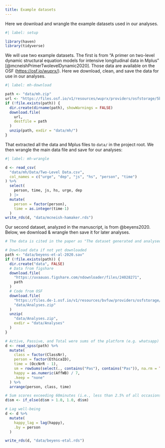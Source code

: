 ```yaml
---
title: Example datasets
---
```


Here we download and wrangle the example datasets used in our analyses.

```r
#| label: setup

library(haven)
library(tidyverse)
```

We will use two example datasets. The first is from "A primer on two-level dynamic structural equation models for intensive longitudinal data in Mplus" [@mcneishPrimerTwolevelDynamic2020]. Those data are available on the OSF (<https://osf.io/wuprx/>). Here we download, clean, and save the data for use in our analyses.

```r
#| label: mh-download

path <- "data/mh.zip"
url <- "https://files.osf.io/v1/resources/wuprx/providers/osfstorage/5bfc839601593f0016774697/?zip="
if (!file.exists(path)) {
  dir.create(dirname(path), showWarnings = FALSE)
  download.file(
    url,
    destfile = path
  )
  unzip(path, exdir = "data/mh/")
}
```

That extracted all the data and Mplus files to `data/` in the project root. We then wrangle the main data file and save for our analyses:

```r
#| label: mh-wrangle

d <- read_csv(
  "data/mh/Data/Two-Level Data.csv", 
  col_names = c("urge", "dep", "js", "hs", "person", "time")
) %>% 
  select(
    person, time, js, hs, urge, dep
  ) |> 
  mutate(
    person = factor(person),
    time = as.integer(time-1)
  )
write_rds(d, "data/mcneish-hamaker.rds")
```

Our second dataset, analyzed in the manuscript, is from @beyens2020. Below, we download & wrangle then save it for later analyses.

```r
# The data is cited in the paper as "The dataset generated and analysed during the current study is available in Figshare." (https://uvaauas.figshare.com/articles/dataset/Dataset_belonging_to_Beyens_et_al_2020_The_effect_of_social_media_on_well-being_differs_from_adolescent_to_adolescent/12497990)

# Download data if not yet downloaded
path <- "data/beyens-et-al-2020.sav"
if (!file.exists(path)) {
  dir.create("data", FALSE)
  # Data from figshare
  download.file(
    "https://uvaauas.figshare.com/ndownloader/files/24028271", 
    path
  )
  # Code from OSF
  download.file(
    "https://files.de-1.osf.io/v1/resources/bvfuw/providers/osfstorage/5df9effa64e19d000d0f51da/?zip=",
    "data/Analyses.zip"
  )
  unzip(
    "data/Analyses.zip",
    exdir = "data/Analyses"
  )
}

# Active, Passive, and Total were sums of the platform (e.g. whatsapp) times
d <- read_spss(path) %>% 
  mutate(
    class = factor(ClassNr),
    person = factor(EthicaID),
    time = (OccNrR - 1),
    sm = rowSums(select(., contains("Pas"), contains("Pas")), na.rm = TRUE) / 60,
    happy = as.numeric(AffWB) / 7, 
    .keep = "none"
  ) %>% 
  arrange(person, class, time)

# Sum scores exceeding 60minutes (i.e., less than 2.5% of all occasions per subscale) were recoded to 60 minutes. (Beyens et al. p.9)
d$sm <- if_else(d$sm > 1.0, 1.0, d$sm)

# Lag well-being
d <- d %>% 
  mutate(
    happy_lag = lag(happy),
    .by = person
  )

write_rds(d, "data/beyens-etal.rds")
```
